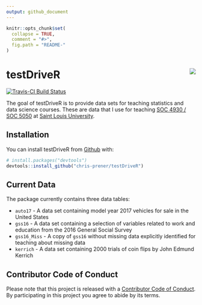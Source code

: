 ```yaml
---
output: github_document
---
```


<!-- README.md is generated from README.Rmd. Please edit that file -->

```r
knitr::opts_chunk$set(
  collapse = TRUE,
  comment = "#>",
  fig.path = "README-"
)
```

# testDriveR <img src="man/figures/logo.png" align="right" />

[![Travis-CI Build Status](https://travis-ci.org/chris-prener/testDriveR.svg?branch=master)](https://travis-ci.org/chris-prener/testDriveR)

The goal of testDriveR is to provide data sets for teaching statistics and data science courses. These are data that I use for teaching [SOC 4930 / SOC 5050](https://slu-soc5050.github.io) at [Saint Louis University](https://slu.edu).

## Installation

You can install testDriveR from [Github](https://github.com/chris-prener/testDriveR) with:

```r
# install.packages("devtools")
devtools::install_github("chris-prener/testDriveR")
```

## Current Data
The package currently contains three data tables:

* `auto17` - A data set containing model year 2017 vehicles for sale in the United States
* `gss16` - A data set containing a selection of variables related to work and education from the 2016 General Social Survey
* `gss16_Miss` - A copy of `gss16` without missing data explicitly identified for teaching about missing data
* `kerrich` - A data set containing 2000 trials of coin flips by John Edmund Kerrich

## Contributor Code of Conduct
Please note that this project is released with a [Contributor Code of Conduct](CONDUCT.md). By participating in this project you agree to abide by its terms.
